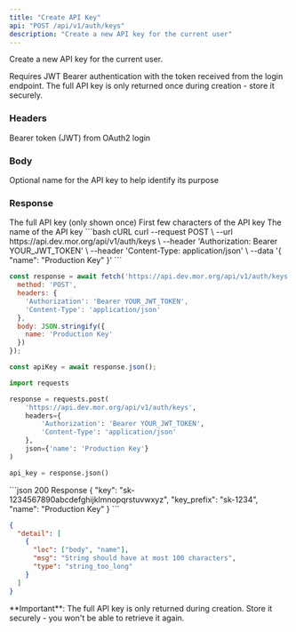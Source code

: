 ```yaml
---
title: "Create API Key"
api: "POST /api/v1/auth/keys"
description: "Create a new API key for the current user"
---
```


Create a new API key for the current user.

Requires JWT Bearer authentication with the token received from the login endpoint. The full API key is only returned once during creation - store it securely.

### Headers

<ParamField header="Authorization" type="string" required>
  Bearer token (JWT) from OAuth2 login
</ParamField>

### Body

<ParamField body="name" type="string">
  Optional name for the API key to help identify its purpose
</ParamField>

### Response

<ResponseField name="key" type="string">
  The full API key (only shown once)
</ResponseField>

<ResponseField name="key_prefix" type="string">
  First few characters of the API key
</ResponseField>

<ResponseField name="name" type="string">
  The name of the API key
</ResponseField>

<RequestExample>
```bash cURL
curl --request POST \
  --url https://api.dev.mor.org/api/v1/auth/keys \
  --header 'Authorization: Bearer YOUR_JWT_TOKEN' \
  --header 'Content-Type: application/json' \
  --data '{
    "name": "Production Key"
  }'
```

```javascript JavaScript
const response = await fetch('https://api.dev.mor.org/api/v1/auth/keys', {
  method: 'POST',
  headers: {
    'Authorization': 'Bearer YOUR_JWT_TOKEN',
    'Content-Type': 'application/json'
  },
  body: JSON.stringify({
    name: 'Production Key'
  })
});

const apiKey = await response.json();
```

```python Python
import requests

response = requests.post(
    'https://api.dev.mor.org/api/v1/auth/keys',
    headers={
        'Authorization': 'Bearer YOUR_JWT_TOKEN',
        'Content-Type': 'application/json'
    },
    json={'name': 'Production Key'}
)

api_key = response.json()
```
</RequestExample>

<ResponseExample>
```json 200 Response
{
  "key": "sk-1234567890abcdefghijklmnopqrstuvwxyz",
  "key_prefix": "sk-1234",
  "name": "Production Key"
}
```

```json 422 Validation Error
{
  "detail": [
    {
      "loc": ["body", "name"],
      "msg": "String should have at most 100 characters",
      "type": "string_too_long"
    }
  ]
}
```
</ResponseExample>

<Warning>
  **Important**: The full API key is only returned during creation. Store it securely - you won't be able to retrieve it again.
</Warning>

